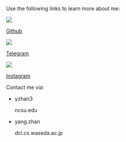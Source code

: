 
Use the following links to learn more about me:

<span className="flex space-x-4">
  <a className="flex items-center" href="https://github.com/SN-F-QR">
    <img
      className="my-0 mr-1 size-4"
      src="https://cdn.simpleicons.org/github/7259ff"
    />
    <p className="my-0">Github</p>
  </a>
  <a className="flex items-center" href="https://t.me/byyang8192">
    <img
      className="my-0 mr-1 size-4"
      src="https://cdn.simpleicons.org/telegram/7259ff"
    />
    <p className="my-0">Telegram</p>
  </a>
  <a
    className="flex items-center"
    href="https://instagram.com/yangstaimumashin"
  >
    <img
      className="my-0 mr-1 size-4"
      src="https://cdn.simpleicons.org/instagram/7259ff"
    />
    <p className="my-0">Instagram</p>
  </a>
</span>

Contact me via:

- <span className="inline-flex text-purple-strong">
    <p className="my-0">yzhan3</p>
    <AtSign className="mx-1 size-4 self-center" />
    <p className="my-0">ncsu.edu</p>
  </span>
- <span className="inline-flex text-purple-strong">
    <p className="my-0">yang.zhan</p>
    <AtSign className="mx-1 size-4 self-center" />
    <p className="my-0">dcl.cs.waseda.ac.jp</p>
  </span>
